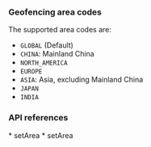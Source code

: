 
<PlatformWrapper platform="web">

### Geofencing area codes

The supported area codes are:

* `GLOBAL` (Default)
* `CHINA`: Mainland China
* `NORTH_AMERICA`
* `EUROPE`
* `ASIA`: Asia, excluding Mainland China
* `JAPAN`
* `INDIA`

### API references
<ProductWrapper notAllowed="voice-calling">
* <Link to = "{{global.API_REF_WEB_ROOT}}/interfaces/iagorartc.html#setarea">setArea</Link>
</ProductWrapper>
<ProductWrapper product = "voice-calling">
* <Link to = "{{global.API_REF_WEB_ROOT_VOICE_SDK}}/interfaces/iagorartc.html#setarea">setArea</Link>
</ProductWrapper>
</PlatformWrapper>
